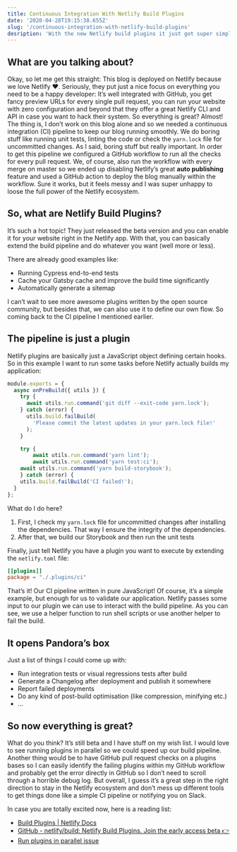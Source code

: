 ```yaml
---
title: Continuous Integration With Netlify Build Plugins
date: '2020-04-28T19:15:38.655Z'
slug: '/continuous-integration-with-netlify-build-plugins'
desription: 'With the new Netlify build plugins it just got super simple to create a CI pipeline'
---
```


## What are you talking about?

Okay, so let me get this straight: This blog is deployed on Netlify because we love Netlify ❤️. Seriously, they put just a nice focus on everything you need to be a happy developer: It’s well integrated with GitHub, you get fancy preview URLs for every single pull request, you can run your website with zero configuration and beyond that they offer a great Netlify CLI and API in case you want to hack their system. So everything is great? Almost! The thing is, I don’t work on this blog alone and so we needed a continuous integration (CI) pipeline to keep our blog running smoothly. We do boring stuff like running unit tests, linting the code or check the `yarn.lock` file for uncommitted changes. As I said, boring stuff but really important. In order to get this pipeline we configured a GitHub workflow to run all the checks for every pull request. We, of course, also run the workflow with every merge on master so we ended up disabling Netlify’s great **auto publishing** feature and used a GitHub action to deploy the blog manually within the workflow. Sure it works, but it feels messy and I was super unhappy to loose the full power of the Netlify ecosystem.

## So, what are Netlify Build Plugins?

It’s such a hot topic! They just released the beta version and you can enable it for your website right in the Netlify app. With that, you can basically extend the build pipeline and do whatever you want (well more or less).

There are already good examples like:

- Running Cypress end-to-end tests
- Cache your Gatsby cache and improve the build time significantly
- Automatically generate a sitemap

I can’t wait to see more awesome plugins written by the open source community, but besides that, we can also use it to define our own flow. So coming back to the CI pipeline I mentioned earlier.

## The pipeline is just a plugin

Netlify plugins are basically just a JavaScript object defining certain hooks. So in this example I want to run some tasks before Netlify actually builds my application:

```javascript
module.exports = {
  async onPreBuild({ utils }) {
    try {
      await utils.run.command('git diff --exit-code yarn.lock');
    } catch (error) {
      utils.build.failBuild(
        'Please commit the latest updates in your yarn.lock file!'
      );
    }

	try {
		await utils.run.command('yarn lint');
		await utils.run.command('yarn test:ci');
    await utils.run.command('yarn build-storybook');
	} catch (error) {
    utils.build.failBuild('CI failed!');
  }
};
```

What do I do here?

1. First, I check my `yarn.lock` file for uncommitted changes after installing the dependencies. That way I ensure the integrity of the dependencies.
2. After that, we build our Storybook and then run the unit tests

Finally, just tell Netlify you have a plugin you want to execute by extending the `netlify.toml` file:

```toml
[[plugins]]
package = "./.plugins/ci"
```

That’s it! Our CI pipeline written in pure JavaScript! Of course, it’s a simple example, but enough for us to validate our application. Netlify passes some input to our plugin we can use to interact with the build pipeline. As you can see, we use a helper function to run shell scripts or use another helper to fail the build.

## It opens Pandora’s box

Just a list of things I could come up with:

- Run integration tests or visual regressions tests after build
- Generate a Changelog after deployment and publish it somewhere
- Report failed deployments
- Do any kind of post-build optimisation (like compression, minifying etc.)
- …

## So now everything is great?

What do you think? It’s still beta and I have stuff on my wish list. I would love to see running plugins in parallel so we could speed up our build pipeline. Another thing would be to have GitHub pull request checks on a plugins bases so I can easily identify the failing plugins within my GitHub workflow and probably get the error directly in GitHub so I don’t need to scroll through a horrible debug log. But overall, I guess it’s a great step in the right direction to stay in the Netlify ecosystem and don’t mess up different tools to get things done like a simple CI pipeline or notifying you on Slack.

In case you are totally excited now, here is a reading list:

- [Build Plugins | Netlify Docs](https://docs.netlify.com/configure-builds/build-plugins/#enable-build-plugins-beta)
- [GitHub - netlify/build: Netlify Build Plugins. Join the early access beta 👉](https://github.com/netlify/build)
- [Run plugins in parallel issue](https://github.com/netlify/build/issues/168)
